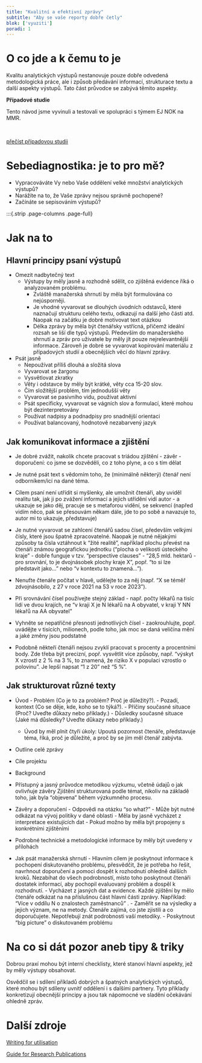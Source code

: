 ```yaml
---
title: "Kvalitní a efektivní zprávy"
subtitle: "Aby se vaše reporty dobře četly"
blok: ['vyuziti']
poradi: 1
---
```


# O co jde a k čemu to je

Kvalitu analytických výstupů nestanovuje pouze dobře odvedená metodologická práce, ale i způsob předávání informací, strukturace textu a další aspekty výstupů. Tato část průvodce se zabývá těmito aspekty.  

:::{.aside}

**Případové studie**

Tento návod jsme vyvinuli a testovali ve spolupráci s týmem EJ NOK na MMR.

<br />

:::{.btn .btn-resource}
[přečíst případovou studii](../pripadove-studie/mmr)
:::

:::

# Sebediagnostika: je to pro mě?


- Vypracováváte Vy nebo Vaše oddělení velké množství analytických výstupů?
- Narážíte na to, že Vaše zprávy nejsou správně pochopené?
- Začínáte se sepisováním výstupů?

:::{.strip .page-columns .page-full}

# Jak na to

## Hlavní principy psaní výstupů

- Omezit nadbytečný text
    - Výstupy by měly jasně a rozhodně sdělit, co zjištěná evidence říká o analyzovaném problému. 
        - Zvláště manažerská shrnutí by měla být formulována co nejúsporněji.
        - Je vhodné vyvarovat se dlouhých úvodních odstavců, které naznačují strukturu celého textu, odkazují na další jeho části atd. Naopak na začátku je dobré motivovat text otázkou 
        - Délka zprávy by měla být čtenářsky vstřícná, přičemž ideální rozsah se liší dle typů výstupů. Především do manažerského shrnutí a zpráv pro uživatele by měly jít pouze nejrelevantnější informace. Zároveň je dobré se vyvarovat kopírování materiálu z případových studií a obecnějších věcí do hlavní zprávy. 

- Psát jasně
    - Nepoužívat příliš dlouhá a složitá slova
    - Vyvarovat se žargonu
    - Vysvětlovat zkratky
    - Věty i odstavce by měly být krátké, věty cca 15-20 slov. 
    - Čím složitější problém, tím jednodušší věty 
    - Vyvarovat se pasivního vidu, používat aktivní
    - Psát specificky, vyvarovat se vágních slov a formulací, které mohou být dezinterpretovány
    - Používat nadpisy a podnadpisy pro snadnější orientaci
    - Používat balancovaný, hodnotově nezabarvený jazyk

## Jak komunikovat informace a zjištění 

- Je dobré zvážit, nakolik chcete pracovat s triádou zjištění  - závěr - doporučení: co jsme se dozvěděli, co z toho plyne, a co s tím dělat

- Je nutné psát text s vědomím toho, že (minimálně některý) čtenář není odborníkem/icí na dané téma.

- Cílem psaní není utřídit si myšlenky, ale umožnit čtenáři, aby uviděl realitu tak, jak ji po zvážení informací a jejich utřídění vidí autor - a ukazuje se jako děj, pracuje se s metaforou vidění, se sekvencí (napřed vidím něco, pak se přesouvám někam dále, jde to po sobě a navazuje to, autor mi to ukazuje, představuje)

- Je nutné vyvarovat se zahlcení čtenářů sadou čísel, především velkými čísly, které jsou špatně zpracovatelné. Naopak je nutné nějakými způsoby ta čísla vztáhnout k “žité realitě”, například plochu převést na čtenáři známou geografickou jednotku (“plocha o velikosti ústeckého kraje” - dobře funguje v tzv. “perspective clauses” - “28,5 mld. hektarů - pro srovnání, to je dvojnásobek plochy kraje X”, popř. “to si lze představit jako…” nebo “v kontextu to znamená…”). 

- Nenuťte čtenáře počítat v hlavě, udělejte to za něj (např. “X se téměř zdvojnásobilo, z 27 v roce 2021 na 53 v roce 2023”).  

- Při srovnávání čísel používejte stejný základ - např. počty lékařů na tisíc lidí ve dvou krajích, ne “v kraji X je N lékařů na A obyvatel, v kraji Y NN lékařů na AA obyvatel”

- Vyhněte se nepatřičné přesnosti jednotlivých čísel - zaokrouhlujte, popř. uvádějte v tisících, milionech, podle toho, jak moc se daná veličina mění a jaké změny jsou podstatné

- Podobně někteří čtenáři nejsou zvyklí pracovat s procenty a procentními body. Zde třeba být precizní, popř. vysvětlit více způsoby, např. “výskyt X vzrostl z 2 % na 3 %, to znamená, že riziko X v populaci vzrostlo o polovinu”. Je lepší napsat “1 z 20” než “5 %”.

## Jak strukturovat různé texty
- Úvod
        - Problém (Co je to za problém? Proč je důležitý?).
        - Pozadí, kontext (Co se děje, kde, koho se to týká?).
        - Příčiny současné situace (Proč? Uveďte důkazy nebo příklady.)
        - Důsledky současné situace (Jaké má důsledky? Uveďte důkazy nebo příklady.)
    - Úvod by měl plnit čtyři úkoly: Upoutá pozornost čtenáře, představuje téma, říká, proč je důležité, a proč by se jím měl čtenář zabývta.

- Outline celé zprávy

- Cíle projektu

- Background

- Přístupný a jasný průvodce metodikou výzkumu, včetně údajů o jak ovlivňuje závěry
Zjištění strukturovaná podle témat, nikoliv na základě toho, jak byla “objevena” během výzkumného procesu.

- Závěry a doporučení 
        - Odpovědi na otázku "so what?"
        - Může být nutné odkázat na vývoj politiky v dané oblasti
        - Měla by jasně vycházet z interpretace existujících dat
        - Pokud možno by měla být propojeny s konkrétními zjištěními
- Podrobné technické a metodologické informace by měly být uvedeny v přílohách

- Jak psát manažerská shrnutí
        - Hlavním cílem je poskytnout informace k pochopení diskutovaného problému, přesvědčit, že je potřeba ho řešit,  navrhnout doporučení a pomoci dospět k rozhodnutí ohledně dalších kroků.
Nezabíhat do všech podrobností, místo toho poskytnout čtenáři dostatek informací, aby pochopil evaluovaný problém a dospěl k rozhodnutí.
        - Vycházet z jasných dat a evidence. Každé zjištění by mělo čtenáře odkázat na na příslušnou část hlavní části zprávy. Například: "Více v oddílu N o znalostech zaměstnanců” . 
        - Zaměřit se na výsledky a jejich význam, ne na metody. Čtenáře zajímá, co jste zjistili a co doporučujete. Nepotřebují znát podrobnosti vaší metodiky.
        - Poskytnout “big picture” o diskutovaném problému


# Na co si dát pozor aneb tipy & triky

Dobrou praxí mohou být interní checklisty, které stanoví hlavní aspekty, jež by měly výstupy obsahovat.

Osvědčil se i sdílení příkladů dobrých a špatných analytických výstupů, které mohou být sdíleny uvnitř oddělení i s dalšími partnery. Tyto příklady konkretizují obecnější principy a jsou tak nápomocné ve sladění očekávání ohledně zpráv. 

# Další zdroje


[Writing for utilisation](https://www.betterevaluation.org/blog/writing-for-utilisation)

[Guide for Research Publications](https://assets.publishing.service.gov.uk/government/uploads/system/uploads/attachment_data/file/1179765/Research_reports_guidance_August2023.pdf)
